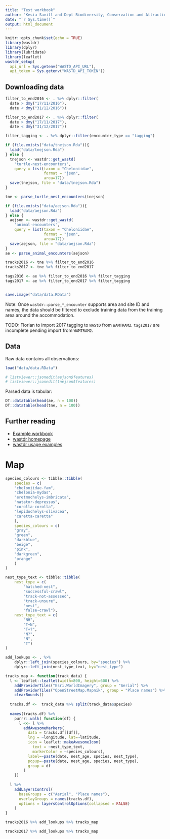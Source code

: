 ```yaml
---
title: "Test workbook"
author: "Kesia Savill and Dept Biodiversity, Conservation and Attractions WA"
date: "`r Sys.time()`"
output: html_document
---
```


```r
knitr::opts_chunk$set(echo = TRUE)
library(wastdr)
library(dplyr)
library(lubridate)
library(leaflet)
wastdr_setup(
  api_url = Sys.getenv("WASTD_API_URL"), 
  api_token = Sys.getenv("WASTD_API_TOKEN"))
```
## Downloading data
```r
filter_to_end2016 <- . %>% dplyr::filter(
  date > dmy("17/11/2016"), 
  date < dmy("31/12/2016"))

filter_to_end2017 <- . %>% dplyr::filter(
  date > dmy("17/11/2017"), 
  date < dmy("31/12/2017"))

filter_tagging <- . %>% dplyr::filter(encounter_type == "tagging")

if (file.exists("data/tnejson.Rda")){
  load("data/tnejson.Rda")
} else {
  tnejson <- wastdr::get_wastd(
    'turtle-nest-encounters', 
    query = list(taxon = "Cheloniidae", 
                 format = "json",
                 area=17))
  save(tnejson, file = "data/tnejson.Rda")
}

tne <- parse_turtle_nest_encounters(tnejson)

if (file.exists("data/aejson.Rda")){
  load("data/aejson.Rda")
} else {
  aejson <- wastdr::get_wastd(
    'animal-encounters', 
    query = list(taxon = "Cheloniidae", 
                 format = "json",
                 area=17))
  save(aejson, file = "data/aejson.Rda")
}
ae <- parse_animal_encounters(aejson)

tracks2016 <- tne %>% filter_to_end2016
tracks2017 <- tne %>% filter_to_end2017

tags2016 <- ae %>% filter_to_end2016 %>% filter_tagging
tags2017 <- ae %>% filter_to_end2017 %>% filter_tagging


save.image("data/data.RData")
```

Note: Once `wastdr::parse_*_encounter` supports area and site ID and names, 
the data should be filtered to exclude training data from the training area around
the accommodation.

TODO: Florian to import 2017 tagging to `WAStD` from `WAMTRAM2`. 
`tags2017` are incomplete pending import from `WAMTRAM2`.

## Data
Raw data contains all observations:
```r
load("data/data.RData")
```

```r
# listviewer::jsonedit(aejson$features)
# listviewer::jsonedit(tnejson$features)
```

Parsed data is tabular:
```r
DT::datatable(head(ae, n = 100))
DT::datatable(head(tne, n = 100))
```

## Further reading

* [Example workbook](http://rpubs.com/florian_mayer/tracks)
* [wastdr homepage](https://parksandwildlife.github.io/wastdr/)
* [wastdr usage examples](http://rpubs.com/florian_mayer/turtles-wastdr)

# Map

```r
species_colours <- tibble::tibble(
    species = c(
    "cheloniidae-fam",
    "chelonia-mydas",
    "eretmochelys-imbricata",
    "natator-depressus",
    "corolla-corolla",
    "lepidochelys-olivacea",
    "caretta-caretta"    
    ),
    species_colours = c(
    "gray",
    "green",
    "darkblue",
    "beige",
    "pink",
    "darkgreen",
    "orange"
    )
)

nest_type_text <- tibble::tibble(
    nest_type = c(
        "hatched-nest", 
        "successful-crawl",
        "track-not-assessed",
        "track-unsure",
        "nest",
        "false-crawl"),
    nest_type_text = c(
        "NH", 
        "T+N",
        "T+?",
        "N?",
        "N",
        "T")
)

add_lookups <- . %>% 
    dplyr::left_join(species_colours, by="species") %>%
    dplyr::left_join(nest_type_text, by="nest_type")

tracks_map <- function(track_data) {
  l <- leaflet::leaflet(width=800, height=600) %>% 
    addProviderTiles("Esri.WorldImagery", group = "Aerial") %>%
    addProviderTiles("OpenStreetMap.Mapnik", group = "Place names") %>%
    clearBounds()
  
  tracks.df <-  track_data %>% split(track_data$species)
  
  names(tracks.df) %>%
    purrr::walk( function(df) {
      l <<- l %>%
        addAwesomeMarkers(
          data = tracks.df[[df]],
          lng = ~longitude, lat=~latitude,
          icon = leaflet::makeAwesomeIcon(
            text = ~nest_type_text,
            markerColor = ~species_colours),
          label=~paste(date, nest_age, species, nest_type),
          popup=~paste(date, nest_age, species, nest_type),
          group = df
        )
    })
  
  l %>%
    addLayersControl(
      baseGroups = c("Aerial", "Place names"),
      overlayGroups = names(tracks.df),
      options = layersControlOptions(collapsed = FALSE)
    )
}
```


```r
tracks2016 %>% add_lookups %>% tracks_map
```

```r
tracks2017 %>% add_lookups %>% tracks_map
```